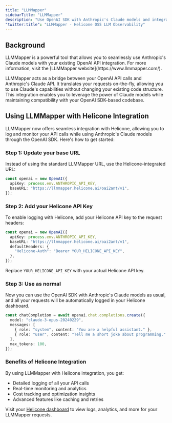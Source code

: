 ```yaml
---
title: "LLMMapper"
sidebarTitle: "LLMMapper"
description: "Use OpenAI SDK with Anthropic's Claude models and integrate with Helicone for advanced logging and monitoring."
"twitter:title": "LLMMapper - Helicone OSS LLM Observability"
---
```



## Background

<Note>
  LLMMapper is a powerful tool that allows you to seamlessly use Anthropic's
  Claude models with your existing OpenAI API integration. For more information,
  visit the [LLMMapper website](https://www.llmmapper.com/).
</Note>

LLMMapper acts as a bridge between your OpenAI API calls and Anthropic's Claude API. It translates your requests on-the-fly, allowing you to use Claude's capabilities without changing your existing code structure. This integration enables you to leverage the power of Claude models while maintaining compatibility with your OpenAI SDK-based codebase.

## Using LLMMapper with Helicone Integration

LLMMapper now offers seamless integration with Helicone, allowing you to log and monitor your API calls while using Anthropic's Claude models through the OpenAI SDK. Here's how to get started:

### Step 1: Update your base URL

Instead of using the standard LLMMapper URL, use the Helicone-integrated URL:

```typescript
const openai = new OpenAI({
  apiKey: process.env.ANTHROPIC_API_KEY,
  baseURL: "https://llmmapper.helicone.ai/oai2ant/v1",
});
```

### Step 2: Add your Helicone API Key

To enable logging with Helicone, add your Helicone API key to the request headers:

```typescript
const openai = new OpenAI({
  apiKey: process.env.ANTHROPIC_API_KEY,
  baseURL: "https://llmmapper.helicone.ai/oai2ant/v1",
  defaultHeaders: {
    "Helicone-Auth": "Bearer YOUR_HELICONE_API_KEY",
  },
});
```

Replace `YOUR_HELICONE_API_KEY` with your actual Helicone API key.

### Step 3: Use as normal

Now you can use the OpenAI SDK with Anthropic's Claude models as usual, and all your requests will be automatically logged in your Helicone dashboard.

```typescript
const chatCompletion = await openai.chat.completions.create({
  model: "claude-3-opus-20240229",
  messages: [
    { role: "system", content: "You are a helpful assistant." },
    { role: "user", content: "Tell me a short joke about programming." },
  ],
  max_tokens: 100,
});
```

### Benefits of Helicone Integration

By using LLMMapper with Helicone integration, you get:

- Detailed logging of all your API calls
- Real-time monitoring and analytics
- Cost tracking and optimization insights
- Advanced features like caching and retries

Visit your [Helicone dashboard](https://www.helicone.ai/dashboard) to view logs, analytics, and more for your LLMMapper requests.
